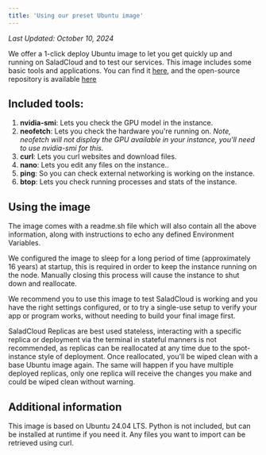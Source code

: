 ```yaml
---
title: 'Using our preset Ubuntu image'
---
```


*Last Updated: October 10, 2024*


We offer a 1-click deploy Ubuntu image to let you get quickly up and running on SaladCloud and to test our services.
This image includes some basic tools and applications. You can find it
[here](https://ghcr.io/saladtechnologies/recipe-base-ubuntu:0.1), and the open-source repository is available
[here](https://github.com/SaladTechnologies/salad-recipes/tree/master/src/base-ubuntu)

## Included tools:

1. **nvidia-smi**: Lets you check the GPU model in the instance.
2. **neofetch**: Lets you check the hardware you're running on. _Note, neofetch will not display the GPU available in
   your instance, you'll need to use nvidia-smi for this._
3. **curl**: Lets you curl websites and download files.
4. **nano**: Lets you edit any files on the instance..
5. **ping**: So you can check external networking is working on the instance.
6. **btop**: Lets you check running processes and stats of the instance.

## Using the image

The image comes with a readme.sh file which will also contain all the above information, along with instructions to echo
any defined Environment Variables.

We configured the image to sleep for a long period of time (approximately 16 years) at startup, this is required in
order to keep the instance running on the node. Manually closing this process will cause the instance to shut down and
reallocate.

We recommend you to use this image to test SaladCloud is working and you have the right settings configured, or to try a
single-use setup to verify your app or program works, without needing to build your final image first.

SaladCloud Replicas are best used stateless, interacting with a specific replica or deployment via the terminal in
stateful manners is not recommended, as replicas can be reallocated at any time due to the spot-instance style of
deployment. Once reallocated, you'll be wiped clean with a base Ubuntu image again. The same will happen if you have
multiple deployed replicas, only one replica will receive the changes you make and could be wiped clean without warning.

## Additional information

This image is based on Ubuntu 24.04 LTS. Python is not included, but can be installed at runtime if you need it. Any
files you want to import can be retrieved using curl.
